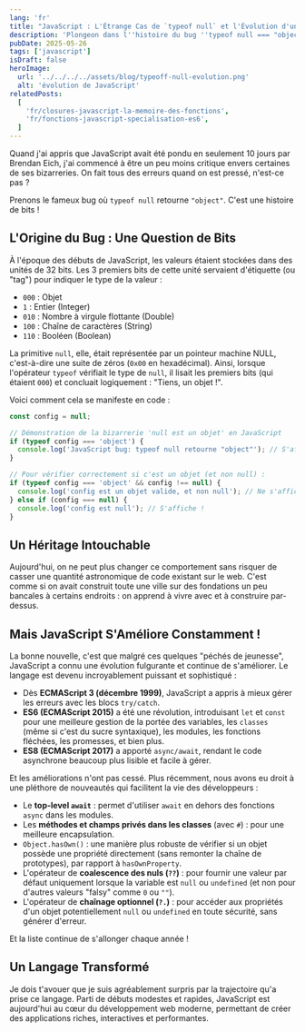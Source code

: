 ```yaml
---
lang: 'fr'
title: "JavaScript : L'Étrange Cas de `typeof null` et l'Évolution d'un Langage"
description: 'Plongeon dans l''histoire du bug ''typeof null === "object"'' en JavaScript et comment le langage a surmonté ses bizarreries initiales pour devenir incontournable.'
pubDate: 2025-05-26
tags: ['javascript']
isDraft: false
heroImage:
  url: '../../../../assets/blog/typeoff-null-evolution.png'
  alt: 'évolution de JavaScript'
relatedPosts:
  [
    'fr/closures-javascript-la-memoire-des-fonctions',
    'fr/fonctions-javascript-specialisation-es6',
  ]
---
```


Quand j'ai appris que JavaScript avait été pondu en seulement 10 jours par Brendan Eich, j'ai commencé à être un peu moins critique envers certaines de ses bizarreries. On fait tous des erreurs quand on est pressé, n'est-ce pas ?

Prenons le fameux bug où `typeof null` retourne `"object"`. C'est une histoire de bits !

## L'Origine du Bug : Une Question de Bits

À l'époque des débuts de JavaScript, les valeurs étaient stockées dans des unités de 32 bits. Les 3 premiers bits de cette unité servaient d'étiquette (ou "tag") pour indiquer le type de la valeur :

- `000` : Objet
- `1` : Entier (Integer)
- `010` : Nombre à virgule flottante (Double)
- `100` : Chaîne de caractères (String)
- `110` : Booléen (Boolean)

La primitive `null`, elle, était représentée par un pointeur machine NULL, c'est-à-dire une suite de zéros (`0x00` en hexadécimal). Ainsi, lorsque l'opérateur `typeof` vérifiait le type de `null`, il lisait les premiers bits (qui étaient `000`) et concluait logiquement : "Tiens, un objet !".

Voici comment cela se manifeste en code :

```typescript
const config = null;

// Démonstration de la bizarrerie 'null est un objet' en JavaScript
if (typeof config === 'object') {
  console.log('JavaScript bug: typeof null retourne "object"'); // S'affiche !
}

// Pour vérifier correctement si c'est un objet (et non null) :
if (typeof config === 'object' && config !== null) {
  console.log('config est un objet valide, et non null'); // Ne s'affiche pas
} else if (config === null) {
  console.log('config est null'); // S'affiche !
}
```

## Un Héritage Intouchable

Aujourd'hui, on ne peut plus changer ce comportement sans risquer de casser une quantité astronomique de code existant sur le web. C'est comme si on avait construit toute une ville sur des fondations un peu bancales à certains endroits : on apprend à vivre avec et à construire par-dessus.

## Mais JavaScript S'Améliore Constamment !

La bonne nouvelle, c'est que malgré ces quelques "péchés de jeunesse", JavaScript a connu une évolution fulgurante et continue de s'améliorer. Le langage est devenu incroyablement puissant et sophistiqué :

- Dès **ECMAScript 3 (décembre 1999)**, JavaScript a appris à mieux gérer les erreurs avec les blocs `try/catch`.
- **ES6 (ECMAScript 2015)** a été une révolution, introduisant `let` et `const` pour une meilleure gestion de la portée des variables, les `classes` (même si c'est du sucre syntaxique), les modules, les fonctions fléchées, les promesses, et bien plus.
- **ES8 (ECMAScript 2017)** a apporté `async/await`, rendant le code asynchrone beaucoup plus lisible et facile à gérer.

Et les améliorations n'ont pas cessé. Plus récemment, nous avons eu droit à une pléthore de nouveautés qui facilitent la vie des développeurs :

- Le **top-level `await`** : permet d'utiliser `await` en dehors des fonctions `async` dans les modules.
- Les **méthodes et champs privés dans les classes** (avec `#`) : pour une meilleure encapsulation.
- `Object.hasOwn()` : une manière plus robuste de vérifier si un objet possède une propriété directement (sans remonter la chaîne de prototypes), par rapport à `hasOwnProperty`.
- L'opérateur de **coalescence des nuls (`??`)** : pour fournir une valeur par défaut uniquement lorsque la variable est `null` ou `undefined` (et non pour d'autres valeurs "falsy" comme `0` ou `""`).
- L'opérateur de **chaînage optionnel (`?.`)** : pour accéder aux propriétés d'un objet potentiellement `null` ou `undefined` en toute sécurité, sans générer d'erreur.

Et la liste continue de s'allonger chaque année !

## Un Langage Transformé

Je dois t'avouer que je suis agréablement surpris par la trajectoire qu'a prise ce langage. Parti de débuts modestes et rapides, JavaScript est aujourd'hui au cœur du développement web moderne, permettant de créer des applications riches, interactives et performantes.
